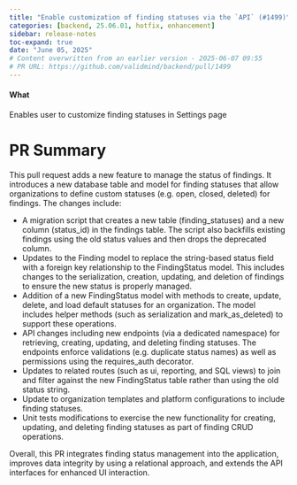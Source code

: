 ```yaml
---
title: "Enable customization of finding statuses via the `API` (#1499)"
categories: [backend, 25.06.01, hotfix, enhancement]
sidebar: release-notes
toc-expand: true
date: "June 05, 2025"
# Content overwritten from an earlier version - 2025-06-07 09:55
# PR URL: https://github.com/validmind/backend/pull/1499
---
```


#### What
<!-- Describe what the change is doing, including behavior before and after the change -->
Enables user to customize finding statuses in Settings page

# PR Summary

This pull request adds a new feature to manage the status of findings. It introduces a new database table and model for finding statuses that allow organizations to define custom statuses (e.g. open, closed, deleted) for findings. The changes include:

- A migration script that creates a new table (finding_statuses) and a new column (status_id) in the findings table. The script also backfills existing findings using the old status values and then drops the deprecated column.
- Updates to the Finding model to replace the string-based status field with a foreign key relationship to the FindingStatus model. This includes changes to the serialization, creation, updating, and deletion of findings to ensure the new status is properly managed.
- Addition of a new FindingStatus model with methods to create, update, delete, and load default statuses for an organization. The model includes helper methods (such as serialization and mark_as_deleted) to support these operations.
- API changes including new endpoints (via a dedicated namespace) for retrieving, creating, updating, and deleting finding statuses. The endpoints enforce validations (e.g. duplicate status names) as well as permissions using the requires_auth decorator.
- Updates to related routes (such as ui, reporting, and SQL views) to join and filter against the new FindingStatus table rather than using the old status string.
- Update to organization templates and platform configurations to include finding statuses.
- Unit tests modifications to exercise the new functionality for creating, updating, and deleting finding statuses as part of finding CRUD operations.

Overall, this PR integrates finding status management into the application, improves data integrity by using a relational approach, and extends the API interfaces for enhanced UI interaction.
<!--- VALIDATION SUMMARY
Content Type: title
Validation Status: FAILED
Attempts: 7
Last Validation: 2025-06-07 09:50:12
Result: The edited content effectively conveys the original message in a more concise manner. It removes unnecessary details and uses simpler language while maintaining the core idea. The use of the word "Enable" clearly indicates the action, and "customization of finding statuses" is a straightforward way ...
Reedit Available: Yes
Reedit Message: The edited content effectively conveys the original message in a more concise manner. It removes unnecessary details and uses simpler language while maintaining the core idea. The use of the word "Ena...
--->
